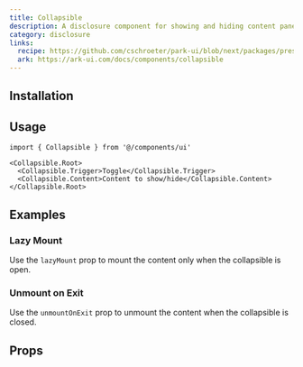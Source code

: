 ```yaml
---
title: Collapsible
description: A disclosure component for showing and hiding content panels.
category: disclosure
links:
  recipe: https://github.com/cschroeter/park-ui/blob/next/packages/preset/src/recipes/collapsible.ts
  ark: https://ark-ui.com/docs/components/collapsible
---
```


<ComponentExample name="basic" />

## Installation

<InstallationGuide />

## Usage

```tsx
import { Collapsible } from '@/components/ui'
```

```tsx
<Collapsible.Root>
  <Collapsible.Trigger>Toggle</Collapsible.Trigger>
  <Collapsible.Content>Content to show/hide</Collapsible.Content>
</Collapsible.Root>
```

## Examples

### Lazy Mount

Use the `lazyMount` prop to mount the content only when the collapsible is open.

<ComponentExample name="lazy-mount" />

### Unmount on Exit

Use the `unmountOnExit` prop to unmount the content when the collapsible is closed.

<ComponentExample name="unmount-on-exit" />

## Props

<PropsTable />